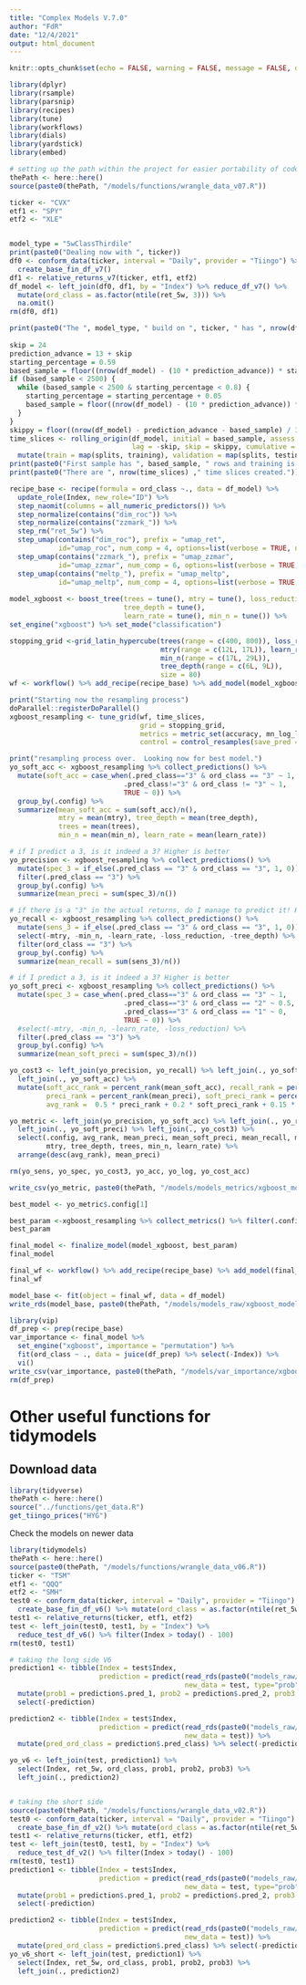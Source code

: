 ```yaml
---
title: "Complex Models V.7.0"
author: "FdR"
date: "12/4/2021"
output: html_document
---
```



```r
knitr::opts_chunk$set(echo = FALSE, warning = FALSE, message = FALSE, dpi = 300)

library(dplyr)
library(rsample)
library(parsnip)
library(recipes)
library(tune)
library(workflows)
library(dials)
library(yardstick)
library(embed)

# setting up the path within the project for easier portability of code
thePath <- here::here()
source(paste0(thePath, "/models/functions/wrangle_data_v07.R"))

ticker <- "CVX"
etf1 <- "SPY"
etf2 <- "XLE"


model_type = "5wClassThirdile"
print(paste0("Dealing now with ", ticker))
df0 <- conform_data(ticker, interval = "Daily", provider = "Tiingo") %>% 
  create_base_fin_df_v7() 
df1 <- relative_returns_v7(ticker, etf1, etf2)
df_model <- left_join(df0, df1, by = "Index") %>% reduce_df_v7() %>% 
  mutate(ord_class = as.factor(ntile(ret_5w, 3))) %>% 
  na.omit() 
rm(df0, df1)

print(paste0("The ", model_type, " build on ", ticker, " has ", nrow(df_model), " rows"))
  
skip = 24
prediction_advance = 13 + skip 
starting_percentage = 0.59 
based_sample = floor((nrow(df_model) - (10 * prediction_advance)) * starting_percentage) 
if (based_sample < 2500) { 
  while (based_sample < 2500 & starting_percentage < 0.8) { 
    starting_percentage = starting_percentage + 0.05
    based_sample = floor((nrow(df_model) - (10 * prediction_advance)) * starting_percentage) 
  } 
} 
skippy = floor((nrow(df_model) - prediction_advance - based_sample) / 36) - 1 
time_slices <- rolling_origin(df_model, initial = based_sample, assess = prediction_advance, 
                              lag = -skip, skip = skippy, cumulative = TRUE) %>% 
  mutate(train = map(splits, training), validation = map(splits, testing)) 
print(paste0("First sample has ", based_sample, " rows and training is skipping ", skippy, " rows."))
print(paste0("There are ", nrow(time_slices) ," time slices created."))  

recipe_base <- recipe(formula = ord_class ~., data = df_model) %>% 
  update_role(Index, new_role="ID") %>% 
  step_naomit(columns = all_numeric_predictors()) %>% 
  step_normalize(contains("dim_roc")) %>% 
  step_normalize(contains("zzmark_")) %>% 
  step_rm("ret_5w") %>% 
  step_umap(contains("dim_roc"), prefix = "umap_ret", 
            id="umap_roc", num_comp = 4, options=list(verbose = TRUE, n_threads = 4)) %>% 
  step_umap(contains("zzmark_"), prefix = "umap_zzmar", 
            id="umap_zzmar", num_comp = 6, options=list(verbose = TRUE, n_threads = 4)) %>% 
  step_umap(contains("meltp_"), prefix = "umap_meltp", 
            id="umap_meltp", num_comp = 4, options=list(verbose = TRUE, n_threads = 4))  
  
model_xgboost <- boost_tree(trees = tune(), mtry = tune(), loss_reduction = tune(), 
                            tree_depth = tune(), 
                            learn_rate = tune(), min_n = tune()) %>% 
set_engine("xgboost") %>% set_mode("classification") 

stopping_grid <-grid_latin_hypercube(trees(range = c(400, 800)), loss_reduction(range = c(-10, 1.5)), 
                                     mtry(range = c(12L, 17L)), learn_rate(range = c(-4, -2)), 
                                     min_n(range = c(17L, 29L)),   
                                     tree_depth(range = c(6L, 9L)), 
                                     size = 80) 
wf <- workflow() %>% add_recipe(recipe_base) %>% add_model(model_xgboost)  

print("Starting now the resampling process")
doParallel::registerDoParallel()
xgboost_resampling <- tune_grid(wf, time_slices, 
                                grid = stopping_grid, 
                                metrics = metric_set(accuracy, mn_log_loss), 
                                control = control_resamples(save_pred = TRUE, save_workflow = TRUE))

print("resampling process over.  Looking now for best model.")
yo_soft_acc <- xgboost_resampling %>% collect_predictions() %>% 
  mutate(soft_acc = case_when(.pred_class=="3" & ord_class == "3" ~ 1, 
                            .pred_class!="3" & ord_class != "3" ~ 1, 
                            TRUE ~ 0)) %>% 
  group_by(.config) %>% 
  summarize(mean_soft_acc = sum(soft_acc)/n(), 
            mtry = mean(mtry), tree_depth = mean(tree_depth), 
            trees = mean(trees), 
            min_n = mean(min_n), learn_rate = mean(learn_rate))

# if I predict a 3, is it indeed a 3? Higher is better
yo_precision <- xgboost_resampling %>% collect_predictions() %>% 
  mutate(spec_3 = if_else(.pred_class == "3" & ord_class == "3", 1, 0)) %>% 
  filter(.pred_class == "3") %>% 
  group_by(.config) %>% 
  summarize(mean_preci = sum(spec_3)/n())

# if there is a "3" in the actual returns, do I manage to predict it! Higher is better
yo_recall <- xgboost_resampling %>% collect_predictions() %>% 
  mutate(sens_3 = if_else(.pred_class == "3" & ord_class == "3", 1, 0)) %>% 
  select(-mtry, -min_n, -learn_rate, -loss_reduction, -tree_depth) %>% 
  filter(ord_class == "3") %>% 
  group_by(.config) %>% 
  summarize(mean_recall = sum(sens_3)/n())

# if I predict a 3, is it indeed a 3? Higher is better
yo_soft_preci <- xgboost_resampling %>% collect_predictions() %>% 
  mutate(spec_3 = case_when(.pred_class=="3" & ord_class == "3" ~ 1, 
                            .pred_class=="3" & ord_class == "2" ~ 0.5, 
                            .pred_class=="3" & ord_class == "1" ~ 0, 
                            TRUE ~ 0)) %>% 
  #select(-mtry, -min_n, -learn_rate, -loss_reduction) %>% 
  filter(.pred_class == "3") %>% 
  group_by(.config) %>% 
  summarize(mean_soft_preci = sum(spec_3)/n())

yo_cost3 <- left_join(yo_precision, yo_recall) %>% left_join(., yo_soft_preci) %>% 
  left_join(., yo_soft_acc) %>% 
  mutate(soft_acc_rank = percent_rank(mean_soft_acc), recall_rank = percent_rank(mean_recall), 
         preci_rank = percent_rank(mean_preci), soft_preci_rank = percent_rank(mean_soft_preci), 
         avg_rank =  0.5 * preci_rank + 0.2 * soft_preci_rank + 0.15 * soft_acc_rank + 0.15 * recall_rank)

yo_metric <- left_join(yo_precision, yo_soft_acc) %>% left_join(., yo_recall) %>% 
  left_join(., yo_soft_preci) %>% left_join(., yo_cost3) %>% 
  select(.config, avg_rank, mean_preci, mean_soft_preci, mean_recall, mean_soft_acc, 
         mtry, tree_depth, trees, min_n, learn_rate) %>% 
  arrange(desc(avg_rank), mean_preci)

rm(yo_sens, yo_spec, yo_cost3, yo_acc, yo_log, yo_cost_acc)

write_csv(yo_metric, paste0(thePath, "/models/models_metrics/xgboost_modelv71_", model_type, "_", ticker, ".csv"))

best_model <- yo_metric$.config[1]

best_param <-xgboost_resampling %>% collect_metrics() %>% filter(.config == best_model) %>% slice_tail()
best_param

final_model <- finalize_model(model_xgboost, best_param)
final_model

final_wf <- workflow() %>% add_recipe(recipe_base) %>% add_model(final_model)
final_wf

model_base <- fit(object = final_wf, data = df_model)
write_rds(model_base, paste0(thePath, "/models/models_raw/xgboost_modelv71_", model_type, "_", ticker, ".rda"))

library(vip)
df_prep <- prep(recipe_base)
var_importance <- final_model %>% 
  set_engine("xgboost", importance = "permutation") %>% 
  fit(ord_class ~ ., data = juice(df_prep) %>% select(-Index)) %>%
  vi()
write_csv(var_importance, paste0(thePath, "/models/var_importance/xgboost_modelv71_", model_type, "_", ticker, ".csv"))
rm(df_prep)

```


# Other useful functions for tidymodels  

## Download data
```r
library(tidyverse)
thePath <- here::here()
source("../functions/get_data.R")
get_tiingo_prices("HYG")
```



Check the models on newer data
```r
library(tidymodels)
thePath <- here::here()
source(paste0(thePath, "/models/functions/wrangle_data_v06.R"))
ticker <- "TSM"
etf1 <- "QQQ"
etf2 <- "SMH"
test0 <- conform_data(ticker, interval = "Daily", provider = "Tiingo") %>% 
  create_base_fin_df_v6() %>% mutate(ord_class = as.factor(ntile(ret_5w, 3))) 
test1 <- relative_returns(ticker, etf1, etf2)
test <- left_join(test0, test1, by = "Index") %>% 
  reduce_test_df_v6() %>% filter(Index > today() - 100)
rm(test0, test1)

# taking the long side V6
prediction1 <- tibble(Index = test$Index, 
                      prediction = predict(read_rds(paste0("models_raw/xgboost_modelv6_5wClassThirdile_", ticker, ".rda")), 
                                           new_data = test, type="prob")) %>% 
  mutate(prob1 = prediction$.pred_1, prob2 = prediction$.pred_2, prob3 = prediction$.pred_3) %>% 
  select(-prediction)

prediction2 <- tibble(Index = test$Index, 
                      prediction = predict(read_rds(paste0("models_raw/xgboost_modelv6_5wClassThirdile_", ticker, ".rda")), 
                                           new_data = test)) %>% 
  mutate(pred_ord_class = prediction$.pred_class) %>% select(-prediction)

yo_v6 <- left_join(test, prediction1) %>% 
  select(Index, ret_5w, ord_class, prob1, prob2, prob3) %>% 
  left_join(., prediction2) 


# taking the short side
source(paste0(thePath, "/models/functions/wrangle_data_v02.R"))
test0 <- conform_data(ticker, interval = "Daily", provider = "Tiingo") %>% 
  create_base_fin_df_v2() %>% mutate(ord_class = as.factor(ntile(ret_5w, 3))) 
test1 <- relative_returns(ticker, etf1, etf2)
test <- left_join(test0, test1, by = "Index") %>% 
  reduce_test_df_v2() %>% filter(Index > today() - 100)
rm(test0, test1)
prediction1 <- tibble(Index = test$Index, 
                      prediction = predict(read_rds(paste0("models_raw/xgboost_modelv2short_5wClassThirdile_", ticker, ".rda")), 
                                           new_data = test, type="prob")) %>% 
  mutate(prob1 = prediction$.pred_1, prob2 = prediction$.pred_2, prob3 = prediction$.pred_3) %>% 
  select(-prediction)

prediction2 <- tibble(Index = test$Index, 
                      prediction = predict(read_rds(paste0("models_raw/xgboost_modelv2short_5wClassThirdile_", ticker, ".rda")), 
                                           new_data = test)) %>% 
  mutate(pred_ord_class = prediction$.pred_class) %>% select(-prediction)
yo_v6_short <- left_join(test, prediction1) %>% 
  select(Index, ret_5w, ord_class, prob1, prob2, prob3) %>% 
  left_join(., prediction2)
```



